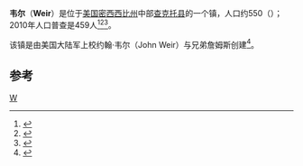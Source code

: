 {{Infobox settlement
|official_name            = 韦尔
|settlement_type          = [[镇|镇]]
|nickname                 = 
|motto                    =

<!-- Images -->
|image_skyline            = WeirMSSign.JPG
|imagesize                = 
|image_caption            = 韦尔的入口路牌
|image_flag               = 
|image_seal               =

<!-- Maps -->
|image_map = Choctaw_County_Mississippi_Incorporated_and_Unincorporated_areas_Weir_Highlighted.svg
|mapsize                  = 250px
|map_caption              = Location of Weir, Mississippi
|image_map1               = 
|mapsize1                 = 
|map_caption1             =

<!-- Location -->
|subdivision_type         = [[List_of_sovereign_states|Country]]
|subdivision_name         = United States
|subdivision_type1        = [[U.S._state|State]]
|subdivision_name1        = [[Mississippi|Mississippi]]
|subdivision_type2        = [[List_of_counties_in_Mississippi|County]]
|subdivision_name2        = [[Choctaw_County,_Mississippi|Choctaw]]
|government_footnotes     = 
|government_type          = 
|leader_title             = 
|leader_name              = 
|leader_title1            = 
|leader_name1             = 
|established_title        = 
|established_date         =

<!-- Area -->
|unit_pref                = Imperial
|area_footnotes           = 
|area_magnitude           = 
|area_total_km2           = 2.76
|area_land_km2            = 2.72
|area_water_km2           = 0.04
|area_total_sq_mi         = 
|area_land_sq_mi          = 
|area_water_sq_mi         =

<!-- Population -->
|population_as_of         = [[2010_United_States_Census|2010]]
|population_footnotes     = 
|population_total         = 459
|population_density_km2   = auto
|population_density_sq_mi = auto

<!-- General information -->
|timezone                 = [[North_American_Central_Time_Zone|Central (CST)]]
|utc_offset               = -6
|timezone_DST             = CDT
|utc_offset_DST           = -5
|elevation_footnotes      = 
|elevation_m              = 144
|elevation_ft             = 472
|coordinates              = {{coord|33|15|48|N|89|17|22|W|region:US_type:city|display=inline,title}}
|postal_code_type         = [[ZIP_code|ZIP code]]
|postal_code              = 39772
|area_code                = [[Area_code_662|662]]
|blank_name               = [[Federal_Information_Processing_Standard|FIPS code]]
|blank_info               = 28-78520
|blank1_name              = [[Geographic_Names_Information_System|GNIS]] feature ID
|blank1_info              = 0679425
|website                  = 
|footnotes                = 
|pop_est_as_of = 2016
|pop_est_footnotes = <ref name="USCensusEst2016"/>
|population_est = 441
}}

'''韦尔'''（'''Weir'''）是位于[[美国|美国]][[密西西比州|密西西比州]]中部[[查克托县_(密西西比州)|查克托县]]的一个镇，人口约550（{{le|2000年美国人口普查|2010 United States Census}}）；2010年人口普查是459人<ref name="Census 2010">{{cite web| url=http://factfinder2.census.gov/bkmk/table/1.0/en/DEC/10_DP/G001/1600000US2878520| title=Geographic Identifiers: 2010 Demographic Profile Data (G001): French town, Mississippi| publisher=U.S. Census Bureau, American Factfinder| accessdate=October 6, 2014}}</ref><ref name="USCensusEst2016">{{cite web|url=https://www.census.gov/programs-surveys/popest/data/tables.2016.html|title=Population and Housing Unit Estimates|accessdate=June 9, 2017|archive-date=2017-05-29|archive-url=https://web.archive.org/web/20170529192346/https://census.gov/programs-surveys/popest/data/tables.2016.html|dead-url=no}}</ref><ref name="DecennialCensus">{{cite web|url=https://www.census.gov/prod/www/decennial.html|title=Census of Population and Housing|publisher=Census.gov|accessdate=June 4, 2015|archive-url=https://web.archive.org/web/20180404140728/https://www.census.gov/prod/www/decennial.html|archive-date=2018-04-04|dead-url=yes}}</ref>。

该镇是由美国大陆军上校约翰·韦尔（John Weir）与兄弟詹姆斯创建<ref>{{Cite web|url=http://coloneljohnweirhouse.com/weir-ms/|title=Weir, MS – Colonel John Weir House|website=coloneljohnweirhouse.com|language=en-US|access-date=2017-06-18}}{{Dead link|date=2019年12月 |bot=InternetArchiveBot |fix-attempted=yes }}</ref>。

==参考==
{{reflist}}
{{Mississippi-stub}}
[[Category:密西西比州城市|W]]